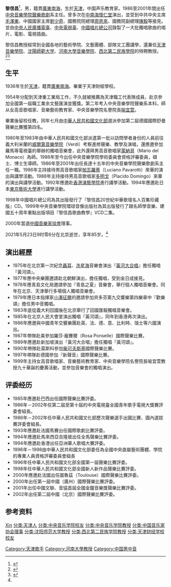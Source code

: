 
'''黎信昌'''{{BD|1936年|2月8日|catIdx=L|2021年|5月23日}}<ref name=":0">{{Cite web|title=中央音乐学院-讣告|url=https://www.ccom.edu.cn/xwyhd/zxdt/uqwm2020s/202105/t20210524_77876.html|access-date=2021-05-25|work=[[中央音乐学院|中央音乐学院]]|language=zh}}</ref>，男，籍貫[[廣東|廣東]][[南海县|南海]]，生於[[天津|天津]]，中国声乐教育家。1986至2001年間出任[[中央音樂學院|中央音樂學院]][[聲樂|聲樂]][[歌劇|歌劇]]系主任。曾多次在[[中南海|中南海]][[懷仁堂|懷仁堂]]演出，並受到中共中央主席[[毛澤東|毛澤東]]、中國國家主席[[劉少奇|劉少奇]]、國務院院總理[[周恩來|周恩來]]、國務院副總理[[陳毅|陳毅]]等接見。並由[[中央人民廣播電臺|中央人民廣播電臺]]、[[中央電視臺|中央電視臺]]、[[中國唱片總公司|中國唱片總公司]]錄製了一大批獨唱歌曲的唱片，電影、電視插曲。

黎信昌教授經常到全國各地的藝術學院、文藝團體、部隊文工團講學，還兼任[[天津音樂學院|天津音樂學院]]、[[沈陽師範大学|沈陽師範大学]]、[[河南大學|河南大學音樂學院]]、[[西北第二民族學院|西北第二民族學院]]的特聘教授。<ref>{{Cite book|title=中国当代艺术界名人录|author=中国名人研究院编; 异天, 戈德主编|publisher=社会科学文献出版社|year=1993|isbn=|location=北京|pages=}}</ref><ref>{{Cite book|title=中国当代文化艺术名人大辞典|author=刘波主编|publisher=国际文化出版公司|year=1993|isbn=9787800493898|location=北京|pages=}}</ref>

== 生平 ==
1936年生於[[天津|天津]]，籍貫[[廣東|廣東]][[南海|南海]]。畢業于天津財經學校。

1954年分配到天津重工業局工作，不久就被推薦為天津職工代表隊成員，赴京參加全國第一屆職工業余文藝匯演並獲獎。第二年考入中央音樂學院聲樂系本科，師从女高音歌唱家、音樂藝術教育家、中央音樂學院名譽院長[[喻宜萱|喻宜萱]]。

畢業後留校任教，同年七月由[[中華人民共和國文化部|中華人民共和國文化部]]選派參加第二屆德國國際舒曼聲樂比賽獲第四名。

1980年至1983年由中華人民共和國文化部派遣第一批以訪問學者身份的人員前往義大利米蘭的[[威爾第音樂學院|威爾第音樂學院]]（Verdi）考察進修聲樂、教學及演唱，還應邀參加羅馬等電視臺的舉辦的獨唱音樂會，此外還拜男高音歌唱家[[蒙納哥|蒙納哥]]（Mario del Monaco）為師。1986年至今出任中央音樂學院學術委員會資格評審委員，碩士、博士生導師。1986年至2001年出任長達十五年的中央音樂學院聲樂歌劇系主任一職。1986年主持接待男高音歌唱家[[帕瓦羅蒂|帕瓦羅蒂]]（Luciano Pavarotti）來華的演出與講學活動。1988年主持接待男高音歌唱家[[多明戈|多明戈]]（Placido Domingo）來華的演出與講學活動。1992年應邀赴[[香港演藝學院|香港演藝學院]]進行講學活動。1994年應邀赴日本[[東京藝術大學|東京藝術大學]]進行講學活動。

1998年中國唱片總公司為其出版發行了『黎信昌20世紀中華歌壇名人百集珍藏版』CD。1999年中央音樂學院環球音像出版社為其出版發行了跟名師學音樂、建國五十周年重點出版項目『黎信昌歌曲教學』VCD二集。

2000年當選[[中國音樂家協會|中國音樂家協會]]理事。

2021年5月23日9时零6分在北京逝世，享年85岁。<ref name=":0" />

== 演出經歷 ==
* 1975年在北京第一次紀念[[聶耳|聶耳]]、[[冼星海|冼星海]]音樂會演出『[[黃河大合唱|黃河大合唱]]』擔任獨唱『黃河頌』。
* 1977年應中央樂團邀請赴北朝鮮演出，擔任獨唱，受到金日成接見。
* 1978年應青島文化局邀請參加『青島之夏』音樂會，舉行個人獨唱音樂會。同年在北京、天津舉行多場個人獨唱音樂會。
* 1979年應日本指揮家[[小澤征爾|小澤征爾]]的邀請參加貝多芬第九交響樂第四樂章中『歡樂頌』擔任男中音獨唱。
* 1983年底從義大利回國後在北京舉行了回國匯報獨唱音樂會。
* 1985年在北京人民大會堂演出獨唱『黃河頌』，同年到香港再次演出。
* 1986年應邀與中國青年交響樂團赴英、法、德、意、比利時、瑞士等六國演出。
* 1987年帶隊赴美參加羅莎·龐賽爾（Rosa Ponselle）國際聲樂比賽。
* 1989年應邀赴新加坡演出『黃河大合唱』擔任獨唱『黃河頌』。
* 1990年帶隊赴莫斯科參加[[柴可夫斯基|柴可夫斯基]]國際聲樂比賽。
* 1997年帶隊赴德國參加『新聲音』國際聲樂比賽。
* 1999年主持女高音歌唱家、音樂藝術教育家、中央音樂學院名譽院長喻宜萱教授九十華誕的慶壽活動，並參加音樂會的獨唱演出。

== 评委经历 ==
* 1985年應邀赴巴西出任國際聲樂比賽評委。
* 1986年－2002年任第二屆至第十屆的中央電視臺全國青年歌手電視大獎賽評委會組長。
* 1986年－2002年任中華人民共和國文化部歷次聲樂選手出國比賽、國內選拔賽評委會組長。
* 1993年應邀赴法國馬賽出任國際歌劇比賽評委。
* 1994年應邀赴馬來西亞吉隆玻出任全馬聲樂比賽評委。
* 1994年應邀赴香港出任亞洲華人歌唱大賽評委。
* 1996年－1998由中華人民共和國文化部委任為全國中央直屬藝術團體、學院的專業人員資格評審委員會組長
* 1996年任中華人民共和國文化部全國第一屆聲樂比賽評委。
* 1998年任中華人民共和國文化部全國新人新作品聲樂比賽評委。
* 2000年應邀赴法國出任圖魯茲（Toulouse）國際聲樂比賽評委。
* 2000年出任第一屆中國（廣州）國際聲樂比賽評委。
* 2001年出任中國文聯、音恊首屆全國金鐘音樂獎聲樂比賽評委。
* 2002年出任第二屆中國（北京）國際聲樂比賽評委。

== 参考资料 ==
{{reflist}}

{{Authority control}}
{{DEFAULTSORT:Li黎}}
[[分类:黎姓|Xin]]
[[分类:天津人|分类:天津人]]
[[分类:中央音乐学院校友|分类:中央音乐学院校友]]
[[分类:中央音乐学院教授|分类:中央音乐学院教授]]
[[Category:天津歌手|Category:天津歌手]]
[[分类:中国音乐家协会理事|分类:中国音乐家协会理事]]
[[分类:沈阳师范大学教授|分类:沈阳师范大学教授]]
[[Category:河南大學教授|Category:河南大學教授]]
[[分类:西北第二民族学院教授|分类:西北第二民族学院教授]]
[[分类:天津财经学校校友|分类:天津财经学校校友]]
[[Category:中国男中音|Category:中国男中音]]